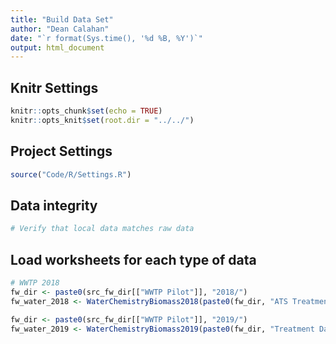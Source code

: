 ```yaml
---
title: "Build Data Set"
author: "Dean Calahan"
date: "`r format(Sys.time(), '%d %B, %Y')`"
output: html_document
---
```


## Knitr Settings
```r
knitr::opts_chunk$set(echo = TRUE)
knitr::opts_knit$set(root.dir = "../../")
```

## Project Settings
```r
source("Code/R/Settings.R")
```

## Data integrity
```r
# Verify that local data matches raw data
```

## Load worksheets for each type of data
```r
# WWTP 2018
fw_dir <- paste0(src_fw_dir[["WWTP Pilot"]], "2018/")
fw_water_2018 <- WaterChemistryBiomass2018(paste0(fw_dir, "ATS Treatment_last version.xlsx"))

fw_dir <- paste0(src_fw_dir[["WWTP Pilot"]], "2019/")
fw_water_2019 <- WaterChemistryBiomass2019(paste0(fw_dir, "Treatment Data.xlsx"))
```

